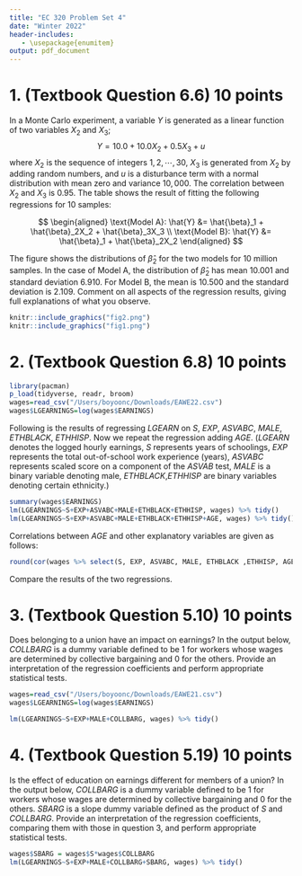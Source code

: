 ```yaml
---
title: "EC 320 Problem Set 4"
date: "Winter 2022"
header-includes:
   - \usepackage{enumitem}
output: pdf_document
---
```


# 1. (Textbook Question 6.6) 10 points

In a Monte Carlo experiment, a variable $Y$ is generated as a linear function of two variables $X_2$ and $X_3$; 
$$
Y = 10.0 + 10.0 X_2 + 0.5X_3 + u
$$
\noindent where $X_2$ is the sequence of integers $1,2, \cdots, 30$, $X_3$ is generated from $X_2$ by adding random numbers, and $u$ is a disturbance term with a normal distribution with mean zero and variance $10,000$. The correlation between $X_2$ and $X_3$ is 0.95. The table shows the result of fitting the following regressions for 10 samples:

$$
\begin{aligned}
  \text{Model A}: \hat{Y} &= \hat{\beta}_1 + \hat{\beta}_2X_2 + \hat{\beta}_3X_3 \\
  \text{Model B}: \hat{Y} &= \hat{\beta}_1 + \hat{\beta}_2X_2 
\end{aligned}
$$


The figure shows the distributions of $\hat{\beta}_2$ for the two models for 10 million samples. In the case of Model A, the distribution of $\hat{\beta}_2$ has mean 10.001 and standard deviation 6.910. For Model B, the mean is 10.500 and the standard deviation is 2.109. Comment on all aspects of the regression results, giving full explanations of what you observe.

```r
knitr::include_graphics("fig2.png")
knitr::include_graphics("fig1.png")
```





\newpage
# 2. (Textbook Question 6.8) 10 points
```r
library(pacman)
p_load(tidyverse, readr, broom)
wages=read_csv("/Users/boyoonc/Downloads/EAWE22.csv")
wages$LGEARNINGS=log(wages$EARNINGS)
```
Following is the results of regressing $LGEARN$ on $S$, $EXP$, $ASVABC$, $MALE$, $ETHBLACK$, $ETHHISP$. Now we repeat the regression adding $AGE$. 
($LGEARN$ denotes the logged hourly earnings, $S$ represents years of schoolings, $EXP$ represents the total out-of-school work experience (years), $ASVABC$ represents scaled score on a component of the $ASVAB$ test, $MALE$ is a binary variable denoting male, $ETHBLACK$,$ETHHISP$ are binary variables denoting certain ethnicity.)
```r
summary(wages$EARNINGS)
lm(LGEARNINGS~S+EXP+ASVABC+MALE+ETHBLACK+ETHHISP, wages) %>% tidy()
lm(LGEARNINGS~S+EXP+ASVABC+MALE+ETHBLACK+ETHHISP+AGE, wages) %>% tidy()
```
Correlations between $AGE$ and other explanatory variables are given as follows: 
```r
round(cor(wages %>% select(S, EXP, ASVABC, MALE, ETHBLACK ,ETHHISP, AGE)),4)
```

Compare the results of the two regressions. 


\newpage
# 3. (Textbook Question 5.10) 10 points

Does belonging to a union have an impact on earnings? In the output below, $COLLBARG$ is a dummy variable defined to be 1 for workers whose wages are determined by collective bargaining and 0 for the others. Provide an interpretation of the regression coefficients and perform appropriate statistical tests. 
```r
wages=read_csv("/Users/boyoonc/Downloads/EAWE21.csv")
wages$LGEARNINGS=log(wages$EARNINGS)
```

```r
lm(LGEARNINGS~S+EXP+MALE+COLLBARG, wages) %>% tidy()
```



\newpage
# 4. (Textbook Question 5.19) 10 points

Is the effect of education on earnings different for members of a union? In the output below, $COLLBARG$ is a dummy variable defined to be 1 for workers whose wages are determined by collective bargaining and 0 for the others. $SBARG$ is a slope dummy variable defined as the product of $S$ and $COLLBARG$. Provide an interpretation of the regression coefficients, comparing them with those in question 3, and perform appropriate statistical tests. 
```r
wages$SBARG = wages$S*wages$COLLBARG
lm(LGEARNINGS~S+EXP+MALE+COLLBARG+SBARG, wages) %>% tidy()
```
